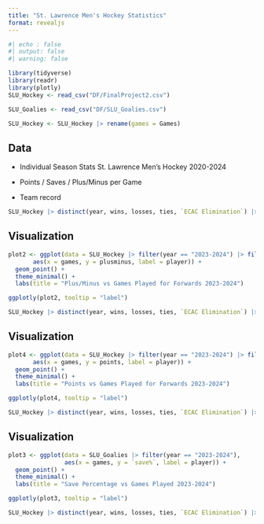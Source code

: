 ```yaml
---
title: "St. Lawrence Men's Hockey Statistics"
format: revealjs
---
```


```r
#| echo : false
#| output: false
#| warning: false

library(tidyverse)
library(readr)
library(plotly)
SLU_Hockey <- read_csv("DF/FinalProject2.csv")

SLU_Goalies <- read_csv("DF/SLU_Goalies.csv")

SLU_Hockey <- SLU_Hockey |> rename(games = Games)
```


## Data

* Individual Season Stats St. Lawrence Men's Hockey 2020-2024

* Points / Saves / Plus/Minus per Game

* Team record 
```r
SLU_Hockey |> distinct(year, wins, losses, ties, `ECAC Elimination`) |> arrange(year)
```



## Visualization 
```r
plot2 <- ggplot(data = SLU_Hockey |> filter(year == "2023-2024") |> filter(position == "F"), 
       aes(x = games, y = plusminus, label = player)) +
  geom_point() + 
  theme_minimal() +
  labs(title = "Plus/Minus vs Games Played for Forwards 2023-2024")

ggplotly(plot2, tooltip = "label")

SLU_Hockey |> distinct(year, wins, losses, ties, `ECAC Elimination`) |> arrange(year) |> filter(year == "2023-2024")

```

## Visualization
```r
plot4 <- ggplot(data = SLU_Hockey |> filter(year == "2023-2024") |> filter(position == "F"), 
       aes(x = games, y = points, label = player)) +
  geom_point() + 
  theme_minimal() +
  labs(title = "Points vs Games Played for Forwards 2023-2024")

ggplotly(plot4, tooltip = "label")

SLU_Hockey |> distinct(year, wins, losses, ties, `ECAC Elimination`) |> arrange(year) |> filter(year == "2023-2024")
```


## Visualization
```r
plot3 <- ggplot(data = SLU_Goalies |> filter(year == "2023-2024"),
                aes(x = games, y = `save%`, label = player)) +
  geom_point() +
  theme_minimal() +
  labs(title = "Save Percentage vs Games Played 2023-2024")

ggplotly(plot3, tooltip = "label")

SLU_Hockey |> distinct(year, wins, losses, ties, `ECAC Elimination`) |> filter(year == "2023-2024")

```



